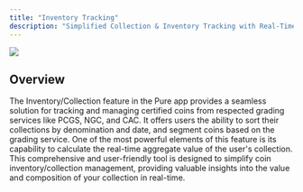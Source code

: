 ```yaml
---
title: "Inventory Tracking"
description: "Simplified Collection & Inventory Tracking with Real-Time Values Captured Instantaneously."
---
```


<Frame caption="Inventory Tracking & Deletion Example">
  <img src="/images/pure-technologies/19.webp" />
</Frame>

## Overview

The Inventory/Collection feature in the Pure app provides a seamless solution for tracking and managing certified coins from respected grading services like PCGS, NGC, and CAC. It offers users the ability to sort their collections by denomination and date, and segment coins based on the grading service. One of the most powerful elements of this feature is its capability to calculate the real-time aggregate value of the user's collection. This comprehensive and user-friendly tool is designed to simplify coin inventory/collection management, providing valuable insights into the value and composition of your collection in real-time.